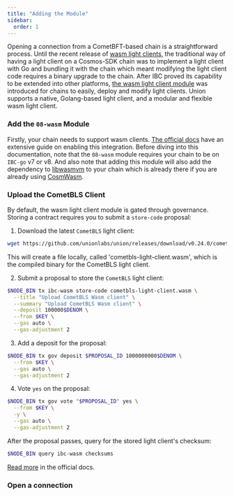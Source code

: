 ```yaml
---
title: "Adding the Module"
sidebar:
  order: 1
---
```


Opening a connection from a CometBFT-based chain is a straightforward process. Until the recent release of [wasm light clients](https://www.ibcprotocol.dev/blog/wasm-client), the traditional way of having a light client on a Cosmos-SDK chain was
to implement a light client with Go and bundling it with the chain which meant modifying the light client code requires a binary upgrade to the chain. After IBC proved its capability
to be extended into other platforms, [the wasm light client module](https://www.ibcprotocol.dev/blog/wasm-client) was introduced for chains to easily, deploy and modify
light clients. Union supports a native, Golang-based light client, and a modular and flexible wasm light client.

### Add the `08-wasm` Module

Firstly, your chain needs to support wasm clients. [The official docs](https://ibc.cosmos.network/v8/ibc/light-clients/wasm/integration/) have an extensive guide on enabling this integration. Before diving into this
documentation, note that the `08-wasm` module requires your chain to be on `IBC-go` v7 or v8. And also note that adding this module will also add the dependency to [libwasmvm](https://github.com/CosmWasm/wasmvm)
to your chain which is already there if you are already using [CosmWasm](https://github.com/cosmwasm/cosmwasm).

### Upload the CometBLS Client

By default, the wasm light client module is gated through governance. Storing a contract requires you to submit a `store-code` proposal:

1. Download the latest `CometBLS` light client:
```bash
wget https://github.com/unionlabs/union/releases/download/v0.24.0/cometbls-light-client.wasm
```

This will create a file locally, called 'cometbls-light-client.wasm', which is the compiled binary for the CometBLS light client.

2. Submit a proposal to store the `CometBLS` light client:
```bash
$NODE_BIN tx ibc-wasm store-code cometbls-light-client.wasm \
  --title "Upload CometBLS Wasm client" \
  --summary "Upload CometBLS Wasm client" \
  --deposit 100000$DENOM \
  --from $KEY \
  --gas auto \
  --gas-adjustment 2
```

3. Add a deposit for the proposal:
```bash
$NODE_BIN tx gov deposit $PROPOSAL_ID 1000000000$DENOM \
  --from $KEY \
  --gas auto \
  --gas-adjustment 2
```

4. Vote `yes` on the proposal:
```bash
$NODE_BIN tx gov vote "$PROPOSAL_ID" yes \
  --from $KEY \
  -y \
  --gas auto \
  --gas-adjustment 2
```

After the proposal passes, query for the stored light client's checksum:

```bash
$NODE_BIN query ibc-wasm checksums
```

[Read more](https://ibc.cosmos.network/v8/ibc/light-clients/wasm/governance/) in the official docs.

### Open a connection


